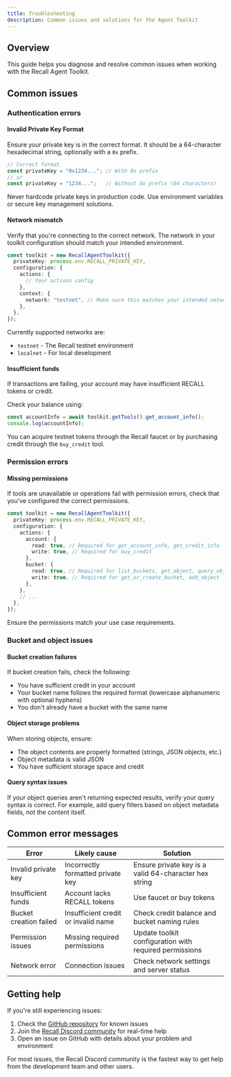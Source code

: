 ```yaml
---
title: Troubleshooting
description: Common issues and solutions for the Agent Toolkit
---
```


## Overview

This guide helps you diagnose and resolve common issues when working with the Recall Agent Toolkit.

## Common issues

### Authentication errors

#### Invalid Private Key Format

Ensure your private key is in the correct format. It should be a 64-character hexadecimal string,
optionally with a `0x` prefix.

```typescript
// Correct format
const privateKey = "0x1234..."; // With 0x prefix
// or
const privateKey = "1234...";   // Without 0x prefix (64 characters)
```

<Callout type="warning">
  Never hardcode private keys in production code. Use environment variables or secure key management
  solutions.
</Callout>

#### Network mismatch

Verify that you're connecting to the correct network. The network in your toolkit configuration
should match your intended environment.

```typescript
const toolkit = new RecallAgentToolkit({
  privateKey: process.env.RECALL_PRIVATE_KEY,
  configuration: {
    actions: {
      // Your actions config
    },
    context: {
      network: "testnet", // Make sure this matches your intended network
    },
  },
});
```

Currently supported networks are:

- `testnet` - The Recall testnet environment
- `localnet` - For local development

#### Insufficient funds

If transactions are failing, your account may have insufficient RECALL tokens or credit.

Check your balance using:

```typescript
const accountInfo = await toolkit.getTools().get_account_info();
console.log(accountInfo);
```

You can acquire testnet tokens through the Recall faucet or by purchasing credit through the
`buy_credit` tool.

### Permission errors

#### Missing permissions

If tools are unavailable or operations fail with permission errors, check that you've configured the
correct permissions.

```typescript
const toolkit = new RecallAgentToolkit({
  privateKey: process.env.RECALL_PRIVATE_KEY,
  configuration: {
    actions: {
      account: {
        read: true, // Required for get_account_info, get_credit_info
        write: true, // Required for buy_credit
      },
      bucket: {
        read: true, // Required for list_buckets, get_object, query_objects
        write: true, // Required for get_or_create_bucket, add_object
      },
    },
    // ...
  },
});
```

Ensure the permissions match your use case requirements.

### Bucket and object issues

#### Bucket creation failures

If bucket creation fails, check the following:

- You have sufficient credit in your account
- Your bucket name follows the required format (lowercase alphanumeric with optional hyphens)
- You don't already have a bucket with the same name

#### Object storage problems

When storing objects, ensure:

- The object contents are properly formatted (strings, JSON objects, etc.)
- Object metadata is valid JSON
- You have sufficient storage space and credit

#### Query syntax issues

If your object queries aren't returning expected results, verify your query syntax is correct. For
example, add query filters based on object metadata fields, not the content itself.

## Common error messages

| Error                  | Likely cause                        | Solution                                               |
| ---------------------- | ----------------------------------- | ------------------------------------------------------ |
| Invalid private key    | Incorrectly formatted private key   | Ensure private key is a valid 64-character hex string  |
| Insufficient funds     | Account lacks RECALL tokens         | Use faucet or buy tokens                               |
| Bucket creation failed | Insufficient credit or invalid name | Check credit balance and bucket naming rules           |
| Permission issues      | Missing required permissions        | Update toolkit configuration with required permissions |
| Network error          | Connection issues                   | Check network settings and server status               |

## Getting help

If you're still experiencing issues:

1. Check the [GitHub repository](https://github.com/recallnet/js-recall-agent-toolkit) for known
   issues
2. Join the [Recall Discord community](https://discord.recall.network) for real-time help
3. Open an issue on GitHub with details about your problem and environment

<Callout type="success">
  For most issues, the Recall Discord community is the fastest way to get help from the development
  team and other users.
</Callout>
